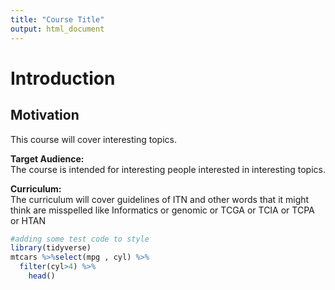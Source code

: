 ```yaml
---
title: "Course Title"
output: html_document
---
```


# Introduction 

## Motivation
This course will cover interesting topics.

**Target Audience:**  
The course is intended for interesting people interested in interesting topics.

**Curriculum:**  
The curriculum will cover guidelines of ITN and other words that it might think are misspelled like Informatics or genomic or TCGA or TCIA or TCPA or HTAN

```r
#adding some test code to style
library(tidyverse)
mtcars %>%select(mpg , cyl) %>%
  filter(cyl>4) %>%
    head()
```


